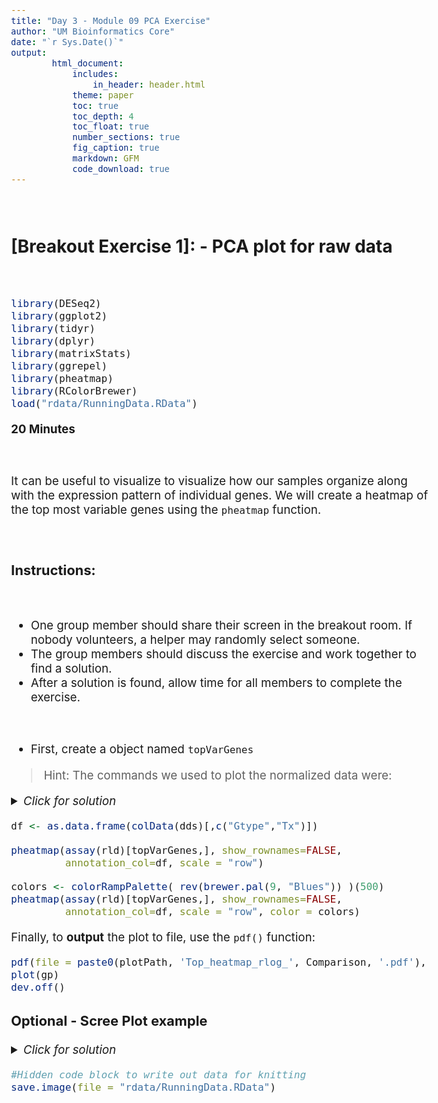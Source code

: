 ```yaml
---
title: "Day 3 - Module 09 PCA Exercise"
author: "UM Bioinformatics Core"
date: "`r Sys.Date()`"
output:
        html_document:
            includes:
                in_header: header.html
            theme: paper
            toc: true
            toc_depth: 4
            toc_float: true
            number_sections: true
            fig_caption: true
            markdown: GFM
            code_download: true
---
```

<style type="text/css">
body{ /* Normal  */
      font-size: 14pt;
  }
pre {
  font-size: 12pt
}
code.r{
  font-size: 12pt;
}
</style>

<!--- Allow the page to be wider --->
<style>
    body .main-container {
        max-width: 1200px;
    }
</style>

<br>

## [Breakout Exercise 1]: - PCA plot for raw data

<br>


```r
library(DESeq2)
library(ggplot2)
library(tidyr)
library(dplyr)
library(matrixStats)
library(ggrepel)
library(pheatmap)
library(RColorBrewer)
load("rdata/RunningData.RData")
```


**20 Minutes**

<br>

It can be useful to visualize to visualize how our samples organize along with the expression pattern of individual genes. We will create a heatmap of the top most variable genes using the `pheatmap` function.

<br>

### Instructions:

<br>

- One group member should share their screen in the breakout room. If nobody volunteers, a helper may randomly select someone.
- The group members should discuss the exercise and work together to find a solution.
- After a solution is found, allow time for all members to complete the exercise.

<br>

- First, create a object named `topVarGenes`

> Hint: The commands we used to plot the normalized data were:
>

<details>
    <summary>*Click for solution*</summary>
```r
topVarGenes <- head(order(rowVars(assay(rld)), decreasing=TRUE), 50)
```
</details>

```r
df <- as.data.frame(colData(dds)[,c("Gtype","Tx")])
```

```r
pheatmap(assay(rld)[topVarGenes,], show_rownames=FALSE,
         annotation_col=df, scale = "row")
```



```r
colors <- colorRampPalette( rev(brewer.pal(9, "Blues")) )(500)
pheatmap(assay(rld)[topVarGenes,], show_rownames=FALSE,
         annotation_col=df, scale = "row", color = colors)
```


Finally, to **output** the plot to file, use the `pdf()` function:
```r
pdf(file = paste0(plotPath, 'Top_heatmap_rlog_', Comparison, '.pdf'), onefile = TRUE)
plot(gp)
dev.off()
```

### Optional - Scree Plot example 

<details>
    <summary>*Click for solution*</summary>
     Solution
```r
## Add solution 
```
    Solution
</details>


  
```r
#Hidden code block to write out data for knitting
save.image(file = "rdata/RunningData.RData")
```


